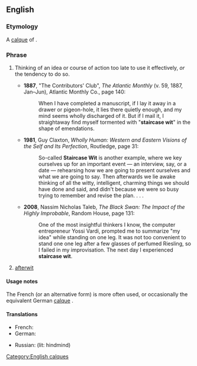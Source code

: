 ==English==

===Etymology===
A [[calque]] of {{etyl|fr|-}} {{term|l'esprit de l'escalier|lang=fr}}.

===Phrase===
{{infl|en|idiom|head=[[staircase]] [[wit]]}}

# {{rare|idiomatic}} Thinking of an idea or course of action too late to use it effectively, ''or'' the tendency to do so.
#* '''1887''', "The Contributors' Club", ''The Atlantic Monthly'' (v. 59, 1887, Jan&ndash;Jun), Atlantic Monthly Co., page 140:
#*: When I have completed a manuscript, if I lay it away in a drawer or pigeon-hole, it lies there quietly enough, and my mind seems wholly discharged of it. But if I mail it, I straightaway find myself tormented with "'''staircase wit'''" in the shape of emendations.
#* '''1981''', Guy Claxton, ''Wholly Human: Western and Eastern Visions of the Self and Its Perfection'', Routledge, page 31:
#*: So-called '''Staircase Wit''' is another example, where we key ourselves up for an important event &mdash; an interview, say, or a date &mdash; rehearsing how we are going to present ourselves and what we are going to say.  Then afterwards we lie awake thinking of all the witty, intelligent, charming things we should have done and said, and didn't because we were so busy trying to remember and revise the plan. . . .
#* '''2008''', Nassim Nicholas Taleb, ''The Black Swan: The Impact of the Highly Improbable'', Random House, page 131:
#*: One of the most insightful thinkers I know, the computer entrepreneur Yossi Vardi, prompted me to summarize "my idea" while standing on one leg. It was not too convenient to stand one one leg after a few glasses of perfumed Riesling, so I failed in my improvisation. The next day I experienced '''staircase wit'''.
# [[afterwit]]

====Usage notes====
The French {{term|l'esprit de l'escalier|lang=fr}} (or an alternative form) is more often used, or occasionally the equivalent German [[calque]] {{term|Treppenwitz|lang=de}}.

====Translations====
{{trans-top|Thinking of an idea too late}}
* French: {{t-|fr|l'esprit de l'escalier}}
* German: {{t+|de|Treppenwitz|m}}
{{trans-mid}}
* Russian: {{t|ru|задний ум|m|tr=zádnij um}} (lit: hindmind)
{{trans-bottom}}

[[Category:English calques]]